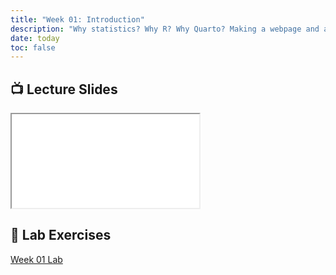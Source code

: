 ```yaml
---
title: "Week 01: Introduction"
description: "Why statistics? Why R? Why Quarto? Making a webpage and a plot in just seconds!"
date: today
toc: false
---
```


## 📺 Lecture Slides {.reveal-viewport}

<iframe class="slide-deck" src="../slides/01-intro-slides.html"></iframe> 

## 🔬 Lab Exercises

[Week 01 Lab](../labs/01-intro-lab.qmd)

